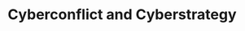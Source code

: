 ---
order: 19
title:  Cyberconflict and Cyberstrategy
short_title: Cyberconflict
intro: Hardly a day passes without bad news from the cyber sector.
authors:
  - federica-dall-arche
hero_image: ./assets/cybercom.jpg
hero_alt: ""
hero_credit: "Image: Gerhard Huber / CC-BY-NC 4.0"
---